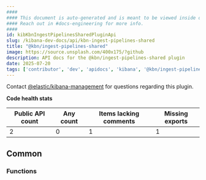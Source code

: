 ```yaml
---
####
#### This document is auto-generated and is meant to be viewed inside our experimental, new docs system.
#### Reach out in #docs-engineering for more info.
####
id: kibKbnIngestPipelinesSharedPluginApi
slug: /kibana-dev-docs/api/kbn-ingest-pipelines-shared
title: "@kbn/ingest-pipelines-shared"
image: https://source.unsplash.com/400x175/?github
description: API docs for the @kbn/ingest-pipelines-shared plugin
date: 2025-07-20
tags: ['contributor', 'dev', 'apidocs', 'kibana', '@kbn/ingest-pipelines-shared']
---
```




Contact [@elastic/kibana-management](https://github.com/orgs/elastic/teams/kibana-management) for questions regarding this plugin.

**Code health stats**

| Public API count  | Any count | Items lacking comments | Missing exports |
|-------------------|-----------|------------------------|-----------------|
| 2 | 0 | 1 | 1 |

## Common

### Functions
<DocDefinitionList data={kbnIngestPipelinesSharedObj.common.functions}/>

